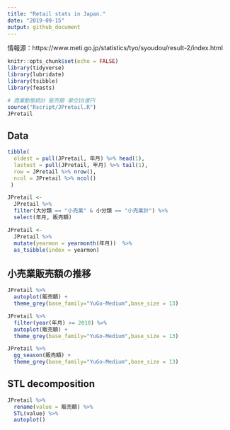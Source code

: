 ```yaml
---
title: "Retail stats in Japan."
date: "2019-09-15"
output: github_document
---
```



情報源：https://www.meti.go.jp/statistics/tyo/syoudou/result-2/index.html


```r
knitr::opts_chunk$set(echo = FALSE)
library(tidyverse)
library(lubridate)
library(tsibble)
library(feasts)
```

```r
# 商業動態統計 販売額 単位10億円
source("Rscript/JPretail.R")
JPretail
```

## Data 

```r
tibble(
  oldest = pull(JPretail, 年月) %>% head(1),
  lastest = pull(JPretail, 年月) %>% tail(1),
  row = JPretail %>% nrow(),
  ncol = JPretail %>% ncol()
 ) 
```




```r
JPretail <- 
  JPretail %>% 
  filter(大分類 == "小売業" & 小分類 == "小売業計") %>% 
  select(年月, 販売額)
```




```r
JPretail <-
  JPretail %>% 
  mutate(yearmon = yearmonth(年月))  %>% 
  as_tsibble(index = yearmon)
```


## 小売業販売額の推移


```r
JPretail %>% 
  autoplot(販売額) +
  theme_grey(base_family="YuGo-Medium",base_size = 13) 
```



```r
JPretail %>% 
  filter(year(年月) >= 2010) %>%
  autoplot(販売額) +
  theme_grey(base_family="YuGo-Medium",base_size = 13) 
```



```r
JPretail %>% 
  gg_season(販売額) +
  theme_grey(base_family="YuGo-Medium",base_size = 13) 
```


## STL decomposition

```r
JPretail %>% 
  rename(value = 販売額) %>% 
  STL(value) %>% 
  autoplot()
```
































